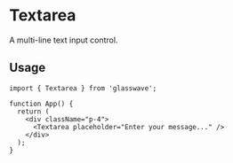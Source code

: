 # Textarea

A multi-line text input control.

## Usage

```tsx
import { Textarea } from 'glasswave';

function App() {
  return (
    <div className="p-4">
      <Textarea placeholder="Enter your message..." />
    </div>
  );
}
```
